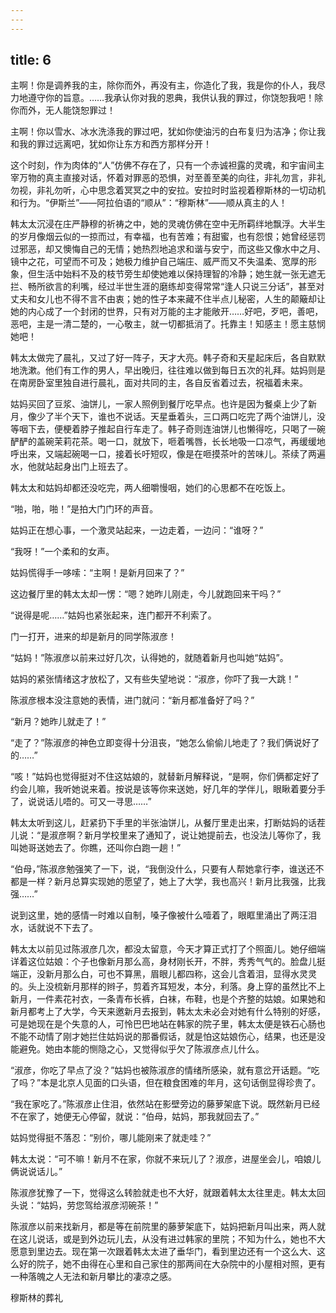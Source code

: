 ```yaml
---
---
---
```

title: 6
---



主啊！你是调养我的主，除你而外，再没有主，你造化了我，我是你的仆人，我尽力地遵守你的旨意。……我承认你对我的恩典，我供认我的罪过，你饶恕我吧！除你而外，无人能饶恕罪过！

主啊！你以雪水、冰水洗涤我的罪过吧，犹如你使油污的白布复归为洁净；你让我和我的罪过远离吧，犹如你让东方和西方那样分开！

这个时刻，作为肉体的“人”仿佛不存在了，只有一个赤诚袒露的灵魂，和宇宙间主宰万物的真主直接对话，怀着对罪恶的恐惧，对至善至美的向往，非礼勿言，非礼勿视，非礼勿听，心中思念着冥冥之中的安拉。安拉时时监视着穆斯林的一切动机和行为。“伊斯兰”——阿拉伯语的“顺从”：“穆斯林”——顺从真主的人！

韩太太沉浸在庄严静穆的祈祷之中，她的灵魂仿佛在空中无所羁绊地飘浮。大半生的岁月像烟云似的一掠而过，有幸福，也有苦难；有甜蜜，也有怨恨；她曾经惩罚过邪恶，却又懊悔自己的无情；她热烈地追求和谐与安宁，而这些又像水中之月、镜中之花，可望而不可及；她极力维护自己端庄、威严而又不失温柔、宽厚的形象，但生活中始料不及的枝节旁生却使她难以保持理智的冷静；她生就一张无遮无拦、畅所欲言的利嘴，经过半世生涯的磨练却变得常常“逢人只说三分话”，甚至对丈夫和女儿也不得不言不由衷；她的性子本来藏不住半点儿秘密，人生的颠簸却让她的内心成了一个封闭的世界，只有对万能的主才能敞开……好吧，歹吧，善吧，恶吧，主是一清二楚的，一心敬主，就一切都抵消了。托靠主！知感主！愿主慈悯她吧！

韩太太做完了晨礼，又过了好一阵子，天才大亮。韩子奇和天星起床后，各自默默地洗漱。他们有工作的男人，早出晚归，往往难以做到每日五次的礼拜。姑妈则是在南房卧室里独自进行晨礼，面对共同的主，各自反省着过去，祝福着未来。

姑妈买回了豆浆、油饼儿，一家人照例到餐厅吃早点。也许是因为餐桌上少了新月，像少了半个天下，谁也不说话。天星垂着头，三口两口吃完了两个油饼儿，没等咽下去，便梗着脖子推起自行车走了。韩子奇则连油饼儿也懒得吃，只喝了一碗酽酽的盖碗茉莉花茶。喝一口，就放下，咂着嘴唇，长长地吸一口凉气，再缓缓地呼出来，又端起碗喝一口，接着长吁短叹，像是在咂摸茶叶的苦味儿。茶续了两遍水，他就站起身出门上班去了。

韩太太和姑妈却都还没吃完，两人细嚼慢咽，她们的心思都不在吃饭上。

“啪，啪，啪！”是拍大门门环的声音。

姑妈正在想心事，一个激灵站起来，一边走着，一边问：“谁呀？”

“我呀！”一个柔和的女声。

姑妈慌得手一哆嗦：“主啊！是新月回来了？”

这边餐厅里的韩太太却一愣：“嗯？她昨儿刚走，今儿就跑回来干吗？”

“说得是呢……”姑妈也紧张起来，连门都开不利索了。

门一打开，进来的却是新月的同学陈淑彦！

“姑妈！”陈淑彦以前来过好几次，认得她的，就随着新月也叫她“姑妈”。

姑妈的紧张情绪这才放松了，又有些失望地说：“淑彦，你吓了我一大跳！”

陈淑彦根本没注意她的表情，进门就问：“新月都准备好了吗？”

“新月？她昨儿就走了！”

“走了？”陈淑彦的神色立即变得十分沮丧，“她怎么偷偷儿地走了？我们俩说好了的……”

“咳！”姑妈也觉得挺对不住这姑娘的，就替新月解释说，“是啊，你们俩都定好了约会儿嘛，我听她说来着。按说是该等你来送她，好几年的学伴儿，眼瞅着要分手了，说说话儿唔的。可又一寻思……”

韩太太听到这儿，赶紧扔下手里的半张油饼儿，从餐厅里走出来，打断姑妈的话茬儿说：“是淑彦啊？新月学校里来了通知了，说让她提前去，也没法儿等你了，我叫她哥送她去了。你瞧，还叫你白跑一趟！”

“伯母，”陈淑彦勉强笑了一下，说，“我倒没什么，只要有人帮她拿行李，谁送还不都是一样？新月总算实现她的愿望了，她上了大学，我也高兴！新月比我强，比我强……”

说到这里，她的感情一时难以自制，嗓子像被什么噎着了，眼眶里涌出了两汪泪水，话就说不下去了。

韩太太以前见过陈淑彦几次，都没太留意，今天才算正式打了个照面儿。她仔细端详着这位姑娘：个子也像新月那么高，身材刚长开，不胖，秀秀气气的。脸盘儿挺端正，没新月那么白，可也不算黑，眉眼儿都四称，这会儿含着泪，显得水灵灵的。头上没梳新月那样的辫子，剪着齐耳短发，本分，利落。身上穿的虽然比不上新月，一件素花衬衣，一条青布长裤，白袜，布鞋，也是个齐整的姑娘。如果她和新月都考上了大学，今天来邀新月去报到，韩太太未必会对她有什么特别的好感，可是她现在是个失意的人，可怜巴巴地站在韩家的院子里，韩太太便是铁石心肠也不能不动情了刚才她拦住姑妈说的那番假话，就是怕这姑娘伤心，结果，也还是没能避免。她由本能的恻隐之心，又觉得似乎欠了陈淑彦点儿什么。

“淑彦，你吃了早点了没？”姑妈也被陈淑彦的情绪所感染，就有意岔开话题。“吃了吗？”本是北京人见面的口头语，但在粮食困难的年月，这句话倒显得珍贵了。

“我在家吃了。”陈淑彦止住泪，依然站在影壁旁边的藤萝架底下说。既然新月已经不在家了，她便无心停留，就说：“伯母，姑妈，那我就回去了。”

姑妈觉得挺不落忍：“别价，哪儿能刚来了就走哇？”

韩太太说：“可不嘛！新月不在家，你就不来玩儿了？淑彦，进屋坐会儿，咱娘儿俩说说话儿。”

陈淑彦犹豫了一下，觉得这么转脸就走也不大好，就跟着韩太太往里走。韩太太回头说：“姑妈，劳您驾给淑彦沏碗茶！”

陈淑彦以前来找新月，都是等在前院里的藤萝架底下，姑妈把新月叫出来，两人就在这儿说话，或是到外边玩儿去，从没有进过韩家的里院；不知为什么，她也不大愿意到里边去。现在第一次跟着韩太太进了垂华门，看到里边还有一个这么大、这么好的院子，她不由得在心里和自己家住的那两间在大杂院中的小屋相对照，更有一种落魄之人无法和新月攀比的凄凉之感。

穆斯林的葬礼
